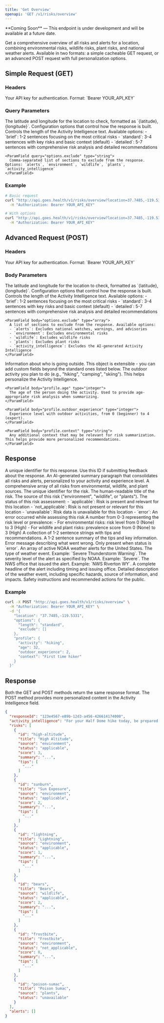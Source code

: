 ```yaml
---
title: 'Get Overview'
openapi: 'GET /v1/risks/overview'
---
```


<Note type="warning">
  **Coming Soon** — This endpoint is under development and will be available at a future date.
</Note>

Get a comprehensive overview of all risks and alerts for a location, combining environmental risks, wildlife risks, plant risks, and national weather alerts. Available in two formats: a simple cacheable GET request, or an advanced POST request with full personalization options.

## Simple Request (GET)

### Headers

<ParamField header="Authorization" type="string" required>
  Your API key for authentication. Format: `Bearer YOUR_API_KEY`
</ParamField>

### Query Parameters

<ParamField query="location" type="string" required>
  The latitude and longitude for the location to check, formatted as `{latitude},{longitude}`.
</ParamField>

<ParamField query="options" type="object">
  Configuration options that control how the response is built.
  <Expandable title="options properties">
    <ParamField query="options.length" type="string">
      Controls the length of the Activity Intelligence text. Available options:
      - `brief`: 1-2 sentences focusing on the most critical risks
      - `standard`: 3-4 sentences with key risks and basic context (default)
      - `detailed`: 5-7 sentences with comprehensive risk analysis and detailed recommendations
    </ParamField>
    
    <ParamField query="options.exclude" type="string">
      Comma-separated list of sections to exclude from the response. Options: `alerts`, `environment`, `wildlife`, `plants`, `activity_intelligence`
    </ParamField>
  </Expandable>
</ParamField>

### Example

```bash
# Basic request
curl "http://api.goes.health/v1/risks/overview?location=37.7485,-119.5331" \
  -H "Authorization: Bearer YOUR_API_KEY"

# With options
curl "http://api.goes.health/v1/risks/overview?location=37.7485,-119.5331&options.length=detailed&options.exclude=alerts" \
  -H "Authorization: Bearer YOUR_API_KEY"
```

## Advanced Request (POST)

### Headers

<ParamField header="Authorization" type="string" required>
  Your API key for authentication. Format: `Bearer YOUR_API_KEY`
</ParamField>

### Body Parameters

<ParamField body="location" type="string" required>
  The latitude and longitude for the location to check, formatted as `{latitude},{longitude}`.
</ParamField>

<ParamField body="options" type="object">
  Configuration options that control how the response is built.
  <Expandable title="options properties">
    <ParamField body="options.length" type="string">
      Controls the length of the Activity Intelligence text. Available options:
      - `brief`: 1-2 sentences focusing on the most critical risks
      - `standard`: 3-4 sentences with key risks and basic context (default)
      - `detailed`: 5-7 sentences with comprehensive risk analysis and detailed recommendations
    </ParamField>
    
    <ParamField body="options.exclude" type="array">
      A list of sections to exclude from the response. Available options:
      - `alerts`: Excludes national watches, warnings, and advisories
      - `environment`: Excludes environmental risks
      - `wildlife`: Excludes wildlife risks
      - `plants`: Excludes plant risks
      - `activity_intelligence`: Excludes the AI-generated Activity Intelligence
    </ParamField>
  </Expandable>
</ParamField>

<ParamField body="profile" type="object">
  Information about who is going outside. This object is extensible - you can add custom fields beyond the standard ones listed below.
  <Expandable title="profile properties">
    <ParamField body="profile.activity" type="string">
      The outdoor activity you plan to do (e.g., "hiking", "camping", "skiing"). This helps personalize the Activity Intelligence.
    </ParamField>
    
    <ParamField body="profile.age" type="integer">
      The age of the person doing the activity. Used to provide age-appropriate risk analysis when summarizing.
    </ParamField>
    
    <ParamField body="profile.outdoor_experience" type="integer">
      Experience level with outdoor activities, from 0 (beginner) to 4 (expert).
    </ParamField>
    
    <ParamField body="profile.context" type="string">
      Any additional context that may be relevant for risk summarization. This helps provide more personalized recommendations.
    </ParamField>
  </Expandable>
</ParamField>

## Response

<ResponseField name="responseId" type="string">
  A unique identifier for this response. Use this ID if submitting feedback about the response.
</ResponseField>

<ResponseField name="activity_intelligence" type="string">
  An AI-generated summary paragraph that consolidates all risks and alerts, personalized to your activity and experience level.
</ResponseField>

<ResponseField name="risks" type="array">
  A comprehensive array of all risks from environmental, wildlife, and plant sources.
  <Expandable title="child attributes">
    <ResponseField name="id" type="string">
      The unique identifier for the risk.
    </ResponseField>
    <ResponseField name="title" type="string">
      The human-readable title of the risk.
    </ResponseField>
    <ResponseField name="source" type="string">
      The source of this risk ("environment", "wildlife", or "plants").
    </ResponseField>
    <ResponseField name="status" type="enum">
      The status of this risk assessment:
      - `applicable`: Risk is present and relevant for this location
      - `not_applicable`: Risk is not present or relevant for this location  
      - `unavailable`: Risk data is unavailable for this location
      - `error`: An error occurred while assessing this risk
    </ResponseField>
    <ResponseField name="score" type="integer">
      A number from 0-3 representing the risk level or prevalence:
      - For environmental risks: risk level from 0 (None) to 3 (High)
      - For wildlife and plant risks: prevalence score from 0 (None) to 3 (High)
    </ResponseField>
      <ResponseField name="tips" type="array">
    A collection of 1-2 sentence strings with tips and recommendations.
  </ResponseField>
    <ResponseField name="summary" type="string">
      A 1-2 sentence summary of the tips and key information.
    </ResponseField>
    <ResponseField name="error" type="string">
      Error message describing what went wrong. Only present when status is `error`.
    </ResponseField>
  </Expandable>
</ResponseField>

<ResponseField name="alerts" type="array">
  An array of active NOAA weather alerts for the United States.
  <Expandable title="child attributes">
    <ResponseField name="event" type="string">
      The type of weather event. Example: `Severe Thunderstorm Warning`.
    </ResponseField>
    <ResponseField name="severity" type="string">
      The severity level of the alert as specified by NOAA. Example: `Severe`.
    </ResponseField>
    <ResponseField name="senderName" type="string">
      The NWS office that issued the alert. Example: `NWS Riverton WY`.
    </ResponseField>
    <ResponseField name="headline" type="string">
      A complete headline of the alert including timing and issuing office.
    </ResponseField>
    <ResponseField name="description" type="string">
      Detailed description of the weather event, including specific hazards, source of information, and impacts.
    </ResponseField>
    <ResponseField name="instruction" type="string">
      Safety instructions and recommended actions for the public.
    </ResponseField>
  </Expandable>
</ResponseField>

### Example

```bash
curl -X POST "http://api.goes.health/v1/risks/overview" \
  -H "Authorization: Bearer YOUR_API_KEY" \
  -d '{
    "location": "37.7485,-119.5331",
    "options": {
      "length": "standard",
      "exclude": []
    },
    "profile": {
      "activity": "hiking",
      "age": 32,
      "outdoor_experience": 2,
      "context": "First time hiker"
    }
  }'
```

## Response

Both the GET and POST methods return the same response format. The POST method provides more personalized content in the Activity Intelligence field.

```json
{
  "responseId": "123e4567-e89b-12d3-a456-426614174000",
  "activity_intelligence": "For your Half Dome hike today, be prepared for significant elevation gain and exposed terrain. The combination of high altitude, bear activity, and lightning risk requires careful planning. Start early and monitor weather conditions closely.",
  "risks": [
    {
      "id": "high-altitude",
      "title": "High Altitude",
      "source": "environment",
      "status": "applicable",
      "score": 3,
      "summary": "...",
      "tips": [
        "..."
      ]
    },
    {
      "id": "sunburn",
      "title": "Sun Exposure",
      "source": "environment",
      "status": "applicable",
      "score": 2,
      "summary": "...",
      "tips": [
        "..."
      ]
    },
    {
      "id": "lightning",
      "title": "Lightning",
      "source": "environment",
      "status": "applicable",
      "score": 1,
      "summary": "...",
      "tips": [
        "..."
      ]
    },
    {
      "id": "bears",
      "title": "Bears",
      "source": "wildlife",
      "status": "applicable",
      "score": 2,
      "summary": "...",
      "tips": [
        "..."
      ]
    },
    {
      "id": "frostbite",
      "title": "Frostbite",
      "source": "environment",
      "status": "not_applicable",
      "score": 0,
      "summary": "...",
      "tips": [
        "..."
      ]
    },
    {
      "id": "poison-sumac",
      "title": "Poison Sumac",
      "source": "plants",
      "status": "unavailable"
    }
  ],
  "alerts": []
}
```
